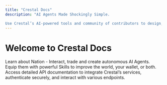 ```yaml
---
title: "Crestal Docs"
description: "AI Agents Made Shockingly Simple.

Use Crestal’s AI-powered tools and community of contributors to design, launch, and evolve intelligent agents tailored to your needs — so you can start benefiting in minutes, not months."
---
```


<div style={{ textAlign:"center",padding:"20px 0" }}>
<h1 style={{ fontFamily:"'Space Mono', monospace",fontSize:"48px",fontWeight:"400",color:"#D0FF16" }}>
Welcome to Crestal Docs

</h1>

</div>

<Card title="Nation" icon="building-flag" href="/nation/overview">
  Learn about Nation - Interact, trade and create autonomous AI Agents. Equip them with powerful Skills to improve the world, your wallet, or both.
</Card>

<Card title="API Reference" icon="lock" href="/api-reference/">
  Access detailed API documentation to integrate Crestal’s services, authenticate securely, and interact with various endpoints.
</Card>